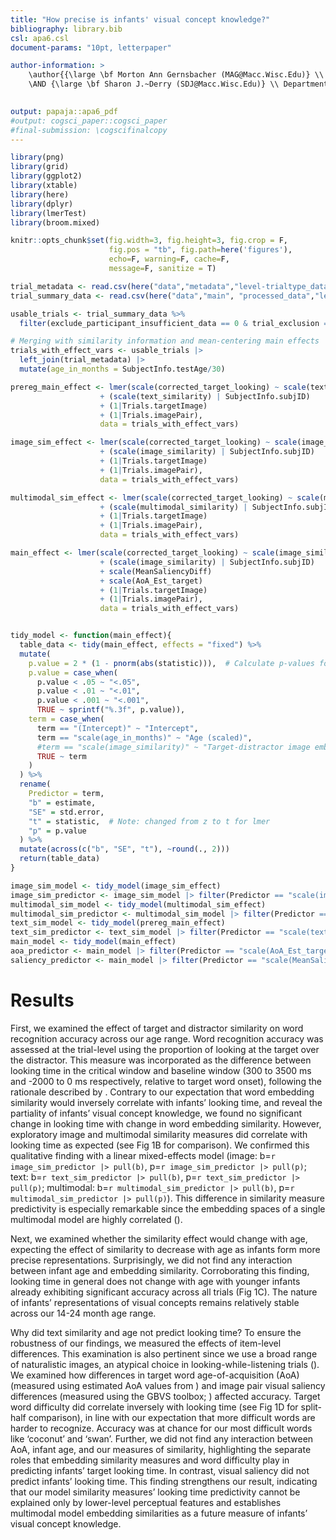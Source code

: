 ```yaml
---
title: "How precise is infants' visual concept knowledge?"
bibliography: library.bib
csl: apa6.csl
document-params: "10pt, letterpaper"

author-information: > 
    \author{{\large \bf Morton Ann Gernsbacher (MAG@Macc.Wisc.Edu)} \\ Department of Psychology, 1202 W. Johnson Street \\ Madison, WI 53706 USA
    \AND {\large \bf Sharon J.~Derry (SDJ@Macc.Wisc.Edu)} \\ Department of Educational Psychology, 1025 W. Johnson Street \\ Madison, WI 53706 USA}

    
output: papaja::apa6_pdf   
#output: cogsci_paper::cogsci_paper
#final-submission: \cogscifinalcopy
---
```



```r
library(png)
library(grid)
library(ggplot2)
library(xtable)
library(here)
library(dplyr)
library(lmerTest)
library(broom.mixed)
```

```r
knitr::opts_chunk$set(fig.width=3, fig.height=3, fig.crop = F, 
                      fig.pos = "tb", fig.path=here('figures'),
                      echo=F, warning=F, cache=F, 
                      message=F, sanitize = T)
```

```r
trial_metadata <- read.csv(here("data","metadata","level-trialtype_data.csv"))
trial_summary_data <- read.csv(here("data","main", "processed_data","level-trials_data.csv"))

usable_trials <- trial_summary_data %>%
  filter(exclude_participant_insufficient_data == 0 & trial_exclusion == 0 & exclude_participant == 0) 

# Merging with similarity information and mean-centering main effects
trials_with_effect_vars <- usable_trials |>
  left_join(trial_metadata) |>
  mutate(age_in_months = SubjectInfo.testAge/30)
```

```r
prereg_main_effect <- lmer(scale(corrected_target_looking) ~ scale(text_similarity)*scale(age_in_months)
                    + (scale(text_similarity) | SubjectInfo.subjID)
                    + (1|Trials.targetImage) 
                    + (1|Trials.imagePair), 
                    data = trials_with_effect_vars)

image_sim_effect <- lmer(scale(corrected_target_looking) ~ scale(image_similarity)*scale(age_in_months)
                    + (scale(image_similarity) | SubjectInfo.subjID)
                    + (1|Trials.targetImage) 
                    + (1|Trials.imagePair), 
                    data = trials_with_effect_vars)

multimodal_sim_effect <- lmer(scale(corrected_target_looking) ~ scale(multimodal_similarity)*scale(age_in_months)
                    + (scale(multimodal_similarity) | SubjectInfo.subjID)
                    + (1|Trials.targetImage) 
                    + (1|Trials.imagePair), 
                    data = trials_with_effect_vars)

main_effect <- lmer(scale(corrected_target_looking) ~ scale(image_similarity)*scale(age_in_months)
                    + (scale(image_similarity) | SubjectInfo.subjID)
                    + scale(MeanSaliencyDiff)
                    + scale(AoA_Est_target)
                    + (1|Trials.targetImage) 
                    + (1|Trials.imagePair), 
                    data = trials_with_effect_vars)


tidy_model <- function(main_effect){
  table_data <- tidy(main_effect, effects = "fixed") %>%
  mutate(
    p.value = 2 * (1 - pnorm(abs(statistic))),  # Calculate p-values for lmer
    p.value = case_when(
      p.value < .05 ~ "<.05",
      p.value < .01 ~ "<.01",
      p.value < .001 ~ "<.001", 
      TRUE ~ sprintf("%.3f", p.value)),
    term = case_when(
      term == "(Intercept)" ~ "Intercept",
      term == "scale(age_in_months)" ~ "Age (scaled)",
      #term == "scale(image_similarity)" ~ "Target-distractor image embedding similarity (scaled)",
      TRUE ~ term
    )
  ) %>%
  rename(
    Predictor = term,
    "b" = estimate,
    "SE" = std.error,
    "t" = statistic,  # Note: changed from z to t for lmer
    "p" = p.value
  ) %>%
  mutate(across(c("b", "SE", "t"), ~round(., 2)))
  return(table_data)
}

image_sim_model <- tidy_model(image_sim_effect)
image_sim_predictor <- image_sim_model |> filter(Predictor == "scale(image_similarity)")
multimodal_sim_model <- tidy_model(multimodal_sim_effect)
multimodal_sim_predictor <- multimodal_sim_model |> filter(Predictor == "scale(multimodal_similarity)")
text_sim_model <- tidy_model(prereg_main_effect)
text_sim_predictor <- text_sim_model |> filter(Predictor == "scale(text_similarity)")
main_model <- tidy_model(main_effect)
aoa_predictor <- main_model |> filter(Predictor == "scale(AoA_Est_target)")
saliency_predictor <- main_model |> filter(Predictor == "scale(MeanSaliencyDiff)")
```

# Results


First, we examined the effect of target and distractor similarity on word recognition accuracy across our age range. Word recognition accuracy was assessed at the trial-level using the proportion of looking at the target over the distractor. This measure was incorporated as the difference between looking time in the critical window and baseline window (300 to 3500 ms and -2000 to 0 ms respectively, relative to target word onset), following the rationale described by \cite{weaverBecomingWordMeaning2024a}. Contrary to our expectation that word embedding similarity would inversely correlate with infants' looking time, and reveal the partiality of infants' visual concept knowledge, we found no significant change in looking time with change in word embedding similarity. However, exploratory image and multimodal similarity measures did correlate with looking time as expected (see Fig 1B for comparison). We confirmed this qualitative finding with a linear mixed-effects model (image: b=`r image_sim_predictor |> pull(b)`, p=`r image_sim_predictor |> pull(p)`; text: b=`r text_sim_predictor |> pull(b)`, p=`r text_sim_predictor |> pull(p)`; multimodal: b=`r multimodal_sim_predictor |> pull(b)`, p=`r multimodal_sim_predictor |> pull(p)`). This difference in similarity measure predictivity is especially remarkable since the embedding spaces of a single multimodal model are highly correlated (\cite{luoFindingUnsupervisedAlignment2024a}).

Next, we examined whether the similarity effect would change with age, expecting the effect of similarity to decrease with age as infants form more precise representations. Surprisingly, we did not find any interaction between infant age and embedding similarity. Corroborating this finding, looking time in general does not change with age with younger infants already exhibiting significant accuracy across all trials (Fig 1C). The nature of infants' representations of visual concepts remains relatively stable across our 14-24 month age range.

Why did text similarity and age not predict looking time? To ensure the robustness of our findings, we measured the effects of item-level differences. This examination is also pertinent since we use a broad range of naturalistic images, an atypical choice in looking-while-listening trials (\cite{fernaldLookingListeningUsing2008}). We examined how differences in target word age-of-acquisition (AoA) (measured using estimated AoA values from \cite{kupermanAgeofacquisitionRatings300002012}) and image pair visual saliency differences (measured using the GBVS toolbox; \cite{harelGraphBasedVisualSaliency2006}) affected accuracy. Target word difficulty did correlate inversely with looking time (see Fig 1D for split-half comparison), in line with our expectation that more difficult words are harder to recognize. Accuracy was at chance for our most difficult words like 'coconut' and 'swan'. Further, we did not find any interaction between AoA, infant age, and our measures of similarity, highlighting the separate roles that embedding similarity measures and word difficulty play in predicting infants' target looking time. In contrast, visual saliency did not predict infants' looking time. This finding strengthens our result, indicating that our model similarity measures' looking time predictivity cannot be explained only by lower-level perceptual features and establishes multimodal model embedding similarities as a future measure of infants' visual concept knowledge.


\setlength{\parindent}{-0.1in} 
\setlength{\leftskip}{0.125in}
\noindent